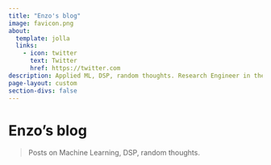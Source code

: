 ```yaml
---
title: "Enzo's blog"
image: favicon.png
about:
  template: jolla
  links:
    - icon: twitter
      text: Twitter
      href: https://twitter.com
description: Applied ML, DSP, random thoughts. Research Engineer in the bay area. 
page-layout: custom
section-divs: false
---
```


# Enzo's blog

> Posts on Machine Learning, DSP, random thoughts.